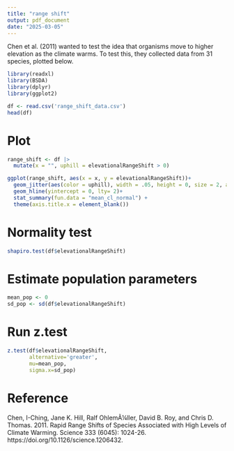 ```yaml
---
title: "range shift"
output: pdf_document
date: "2025-03-05"
---
```


Chen et al. (2011) wanted to test the idea that organisms move to higher 
elevation as the climate warms. To test this, they collected data from 31 species, 
plotted below.

```r
library(readxl)
library(BSDA)
library(dplyr)
library(ggplot2)
```


```r
df <- read.csv('range_shift_data.csv')
head(df)
```

# Plot
```r
range_shift <- df |> 
  mutate(x = "", uphill = elevationalRangeShift > 0)

ggplot(range_shift, aes(x = x, y = elevationalRangeShift))+
  geom_jitter(aes(color = uphill), width = .05, height = 0, size = 2, alpha = .7)+
  geom_hline(yintercept = 0, lty= 2)+
  stat_summary(fun.data = "mean_cl_normal") + 
  theme(axis.title.x = element_blank())

```


# Normality test
```r
shapiro.test(df$elevationalRangeShift)
```


# Estimate population parameters
```r
mean_pop <- 0
sd_pop <- sd(df$elevationalRangeShift)
```


# Run z.test
```r
z.test(df$elevationalRangeShift,
       alternative='greater',
       mu=mean_pop,
       sigma.x=sd_pop)
```


# Reference
Chen, I-Ching, Jane K. Hill, Ralf OhlemÃ¼ller, David B. Roy, and Chris D. Thomas. 
2011. Rapid Range Shifts of Species Associated with High Levels of Climate Warming. Science 333 (6045): 1024-26. https://doi.org/10.1126/science.1206432.
